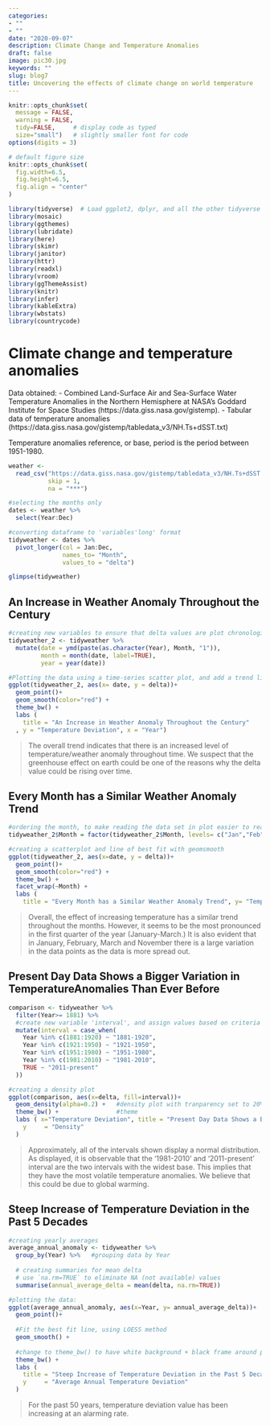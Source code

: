 ```yaml
---
categories:
- ""
- ""
date: "2020-09-07"
description: Climate Change and Temperature Anomalies
draft: false
image: pic30.jpg
keywords: ""
slug: blog7
title: Uncovering the effects of climate change on world temperature
---
```

  
```r
knitr::opts_chunk$set(
  message = FALSE, 
  warning = FALSE, 
  tidy=FALSE,     # display code as typed
  size="small")   # slightly smaller font for code
options(digits = 3)

# default figure size
knitr::opts_chunk$set(
  fig.width=6.5, 
  fig.height=6.5,
  fig.align = "center"
)
```

```r
library(tidyverse)  # Load ggplot2, dplyr, and all the other tidyverse packages
library(mosaic)
library(ggthemes)
library(lubridate)
library(here)
library(skimr)
library(janitor)
library(httr)
library(readxl)
library(vroom)
library(ggThemeAssist)
library(knitr)
library(infer)
library(kableExtra)
library(wbstats)
library(countrycode)
```

# Climate change and temperature anomalies 

Data obtained:
- Combined Land-Surface Air and Sea-Surface Water Temperature Anomalies in the Northern Hemisphere at NASA's Goddard Institute for Space Studies (https://data.giss.nasa.gov/gistemp).
- Tabular data of temperature anomalies (https://data.giss.nasa.gov/gistemp/tabledata_v3/NH.Ts+dSST.txt)

Temperature anomalies reference, or base, period is the period between 1951-1980.

```r

weather <- 
  read_csv("https://data.giss.nasa.gov/gistemp/tabledata_v3/NH.Ts+dSST.csv", 
           skip = 1, 
           na = "***")

```


```r
#selecting the months only
dates <- weather %>% 
  select(Year:Dec)

#converting dataframe to 'variables'long' format
tidyweather <- dates %>% 
  pivot_longer(col = Jan:Dec,
               names_to= "Month",
               values_to = "delta")

glimpse(tidyweather)
```


## An Increase in Weather Anomaly Throughout the Century

```r
#creating new variables to ensure that delta values are plot chronologically
tidyweather_2 <- tidyweather %>%
  mutate(date = ymd(paste(as.character(Year), Month, "1")),
         month = month(date, label=TRUE),
         year = year(date))

#Plotting the data using a time-series scatter plot, and add a trend line
ggplot(tidyweather_2, aes(x= date, y = delta))+
  geom_point()+
  geom_smooth(color="red") +
  theme_bw() +
  labs (
    title = "An Increase in Weather Anomaly Throughout the Century"
  , y = "Temperature Deviation", x = "Year")


```

> The overall trend indicates that there is an increased level of temperature/weather anomaly throughout time. We suspect that the greenhouse effect on earth could be one of the reasons why the delta value could be rising over time.


## Every Month has a Similar Weather Anomaly Trend
```r
#ordering the month, to make reading the data set in plot easier to read
tidyweather_2$Month = factor(tidyweather_2$Month, levels= c("Jan","Feb","Mar","Apr","May", "Jun", "Jul" ,"Aug","Sep","Oct","Nov" ,"Dec"))

#creating a scatterplot and line of best fit with geomsmooth
ggplot(tidyweather_2, aes(x=date, y = delta))+
  geom_point()+
  geom_smooth(color="red") +
  theme_bw() +
  facet_wrap(~Month) +
  labs (
    title = "Every Month has a Similar Weather Anomaly Trend", y= "Temperature Deviation", x= "Month")

```

> Overall, the effect of increasing temperature has a similar trend throughout the months. However, it seems to be the most pronounced in the first quarter of the year (January-March.) It is also evident that in January, February, March and November there is a large variation in the data points as the data is more spread out.


## Present Day Data Shows a Bigger Variation in Temperature\n Anomalies Than Ever Before

```r

comparison <- tidyweather %>% 
  filter(Year>= 1881) %>% 
  #create new variable 'interval', and assign values based on criteria below:
  mutate(interval = case_when(
    Year %in% c(1881:1920) ~ "1881-1920",
    Year %in% c(1921:1950) ~ "1921-1950",
    Year %in% c(1951:1980) ~ "1951-1980",
    Year %in% c(1981:2010) ~ "1981-2010",
    TRUE ~ "2011-present"
  ))

```
```r

#creating a density plot
ggplot(comparison, aes(x=delta, fill=interval))+
  geom_density(alpha=0.2) +   #density plot with tranparency set to 20%
  theme_bw() +                #theme
  labs ( x="Temperature Deviation", title = "Present Day Data Shows a Bigger Variation in Temperature\n Anomalies Than Ever Before",
    y     = "Density" 
  )

```

> Approximately, all of the intervals shown display a normal distribution. As displayed, it is observable that the '1981-2010' and '2011-present' interval are the two intervals with the widest base. This implies that they have the most volatile temperature anomalies. We believe that this could be due to global warming. 


## Steep Increase of Temperature Deviation in the Past 5 Decades 
```r

#creating yearly averages
average_annual_anomaly <- tidyweather %>% 
  group_by(Year) %>%   #grouping data by Year
  
  # creating summaries for mean delta 
  # use `na.rm=TRUE` to eliminate NA (not available) values 
  summarise(annual_average_delta = mean(delta, na.rm=TRUE)) 

#plotting the data:
ggplot(average_annual_anomaly, aes(x=Year, y= annual_average_delta))+
  geom_point()+
  
  #Fit the best fit line, using LOESS method
  geom_smooth() +
  
  #change to theme_bw() to have white background + black frame around plot
  theme_bw() +
  labs (
    title = "Steep Increase of Temperature Deviation in the Past 5 Decades",
    y     = "Average Annual Temperature Deviation"
  )                         


```

> For the past 50 years, temperature deviation value has been increasing at an alarming rate.
